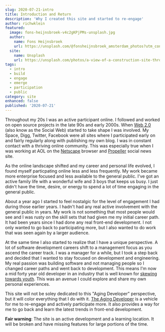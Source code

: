 ```yaml
---
slug: 2020-07-21-intro
title: Introduction and Return
description: 'Why I created this site and started to re-engage'
author: richwklein
featured:
  image: fons-heijnsbroek-v4c2gKPjPMs-unsplash.jpg
  author:
    name: Fons Heijnsbroek
    url: https://unsplash.com/@fonsheijnsbroek_amsterdam_photos?utm_content=creditCopyText&utm_medium=referral&utm_source=unsplash
  site:
    name: Unsplash
    url: https://unsplash.com/photos/a-view-of-a-construction-site-through-a-hole-in-the-wall-v4c2gKPjPMs?utm_content=creditCopyText&utm_medium=referral&utm_source=unsplash
tags:
  - intro
  - build
  - engage
  - emerge
  - participation
  - public
category: site
enhanced: false
published: '2020-07-21'
---
```


Throughout my 20s I was an active participant online. I followed and worked on open source projects in the late 90s and early 2000s. When [Web 2.0](https://en.wikipedia.org/wiki/Web_2.0) (also know as the Social Web) started to take shape I was involved. My Space, Digg, Twitter, Facebook were all sites where I participated early on and fairly regularly along with publishing my own blog. I was in constant contact with a thriving online community. This was especially true when I was working at AOL on the [Netscape](https://en.wikipedia.org/wiki/Netscape_Navigator_9) browser and [Propeller](https://web.archive.org/web/*/http://propeller.com) social news site.

As the online landscape shifted and my career and personal life evolved, I found myself particpating online less and less frequently. My work became more enterprise focused and less available to the general public. I've got an active family life with a wonderful wife and 3 boys that keeps us busy. I just didn't have the time, desire, or energy to spend a lot of time engaging in the general public.

About a year ago I started to feel nostalgic for the level of engagement I had during those earlier years. I hadn't had any real active involvement with the general public in years. My work is not something that most people would see and I was rusty on the skill sets that had given me my initial career path. It had been years since I had done any real front-end development. I not only wanted to go back to participating more, but I also wanted to do work that was seen again by a larger audience.

At the same time I also started to realize that I have a unique perspective. A lot of software development careers shift to a management focus as you ascend the career track. I was a manager for a while, but I took a step back and decided
that I wanted to stay focused on development and engineering. My real passion was building software and not managing people so I changed career paths and went back to development. This means I'm now a mid forty year old developer in an
industry that is well known for [skewing towards youth](https://www.google.com/search?q=ageism+software+engineering&oq=ageism+software+engineering). This was an avenue I could explore and share my own personal experiences.

This site will not be soley dedicated to this "Aging Developer" perspective, but it will color everything that I do with it. [The Aging Developer](/) is a vehicle for me to re-engage and actively participate more. It also provides a way for me to go back and learn the latest trends in front-end development.

**Fair warning**: The site is an active development and a learning location. It will be broken and have missing features for large portions of the time.
